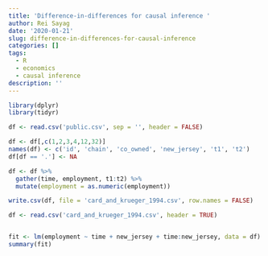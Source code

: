 ```yaml
---
title: 'Difference-in-differences for causal inference '
author: Rei Sayag
date: '2020-01-21'
slug: difference-in-differences-for-causal-inference
categories: []
tags:
  - R
  - economics
  - causal inference
description: ''
---
```


```r

library(dplyr)
library(tidyr)

df <- read.csv('public.csv', sep = '', header = FALSE)

df <- df[,c(1,2,3,4,12,32)]
names(df) <- c('id', 'chain', 'co_owned', 'new_jersey', 't1', 't2')
df[df == '.'] <- NA

df <- df %>%
  gather(time, employment, t1:t2) %>%
  mutate(employment = as.numeric(employment))

write.csv(df, file = 'card_and_krueger_1994.csv', row.names = FALSE)

```


```r

df <- read.csv('card_and_krueger_1994.csv', header = TRUE)


fit <- lm(employment ~ time + new_jersey + time:new_jersey, data = df)
summary(fit)

```









